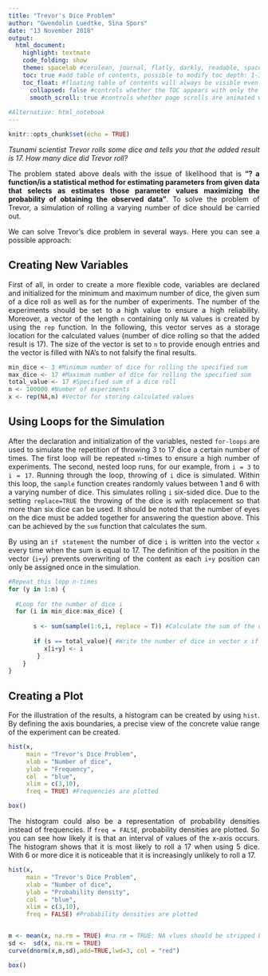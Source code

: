 ```yaml
---
title: "Trevor's Dice Problem"
author: "Gwendolin Luedtke, Sina Spors"
date: "13 November 2018"
output:
  html_document:
    highlight: textmate
    code_folding: show
    theme: spacelab #cerulean, journal, flatly, darkly, readable, spacelab, united, cosmo, lumen, paper, sandstone,                       simplex, and yet
    toc: true #add table of contents, possible to modify toc_depth: 1-3
    toc_float: #floating table of contents will always be visible even when the document is scrolled
      collapsed: false #controls whether the TOC appears with only the top-level (e.g., H2) headers. If collapsed                            initially, the TOC is automatically expanded inline when necessary
      smooth_scroll: true #controls whether page scrolls are animated when TOC items are navigated to via mouse                                 clicks
      
#Alternative: html_notebook
---
```


<style>
body {
text-align: justify} 
</style>


```r
knitr::opts_chunk$set(echo = TRUE)
```


*Tsunami scientist Trevor rolls some dice and tells you that the added result is 17. How many dice did Trevor roll?*

The problem stated above deals with the issue of likelihood that is **"? a function/is a statistical method for estimating parameters from given data that selects as estimates those parameter values maximizing the probability of obtaining the observed data"**. To solve the problem of Trevor, a simulation of rolling a varying number of dice should be carried out.

We can solve Trevor's dice problem in several ways. Here you can see a possible approach: 

## Creating New Variables

First of all, in order to create a more flexible code, variables are declared and initialized for the minimum and maximum number of dice, the given sum of a dice roll as well as for the number of experiments. The number of the experiments should be set to a high value to ensure a high reliability. Moreover, a vector of the length ```n``` containing only ```NA``` values is created by using the ```rep``` function. In the following, this vector serves as a storage location for the calculated values (number of dice rolling so that the added result is 17). The size of the vector is set to ```n``` to provide enough entries and the vector is filled with NA's to not falsify the final results.


```r
min_dice <- 3 #Minimum number of dice for rolling the specified sum 
max_dice <- 17 #Maximum number of dice for rolling the specified sum
total_value <- 17 #Specified sum of a dice roll
n <- 100000 #Number of experiments
x <- rep(NA,n) #Vector for storing calculated values  
```

## Using Loops for the Simulation

After the declaration and initialization of the variables, nested ```for-loops``` are used to simulate the repetition of throwing 3 to 17 dice a certain number of times. The first loop will be repeated ```n```-times to ensure a high number of experiments. The second, nested loop runs, for our example, from ```i = 3``` to ```i = 17```. Running through the loop, throwing of ```i``` dice is simulated. Within this loop, the ```sample``` function creates randomly values between 1 and 6 with a varying number of dice. This simulates rolling ```i``` six-sided dice. Due to the setting ```replace=TRUE``` the throwing of the dice is with replacement so that more than six dice can be used. It should be noted that the number of eyes on the dice must be added together for answering the question above. This can be achieved by the ```sum``` function that calculates the sum. 


By using an ```if statement``` the number of dice ```i``` is written into the vector ```x``` every time when the sum is equal to 17. The definition of the position in the vector (```i+y```) prevents overwriting of the content as each ```i+y``` position can only be assigned once in the simulation.


```r
#Repeat this lopp n-times
for (y in 1:n) {
  
  #Loop for the number of dice i 
  for (i in min_dice:max_dice) {
      
       s <- sum(sample(1:6,i, replace = T)) #Calculate the sum of the dice roll
    
       if (s == total_value){ #Write the number of dice in vector x if the sum of the dice roll equals to 17
          x[i+y] <- i 
        }
    }
}
```


## Creating a Plot

For the illustration of the results, a histogram can be created by using ```hist```. By defining the axis boundaries, a precise view of the concrete value range of the experiment can be created. 


```r
hist(x,
     main = "Trevor's Dice Problem",
     xlab = "Number of dice",
     ylab = "Frequency",
     col  = "blue",
     xlim = c(3,10),
     freq = TRUE) #Frequencies are plotted

box()
```

The histogram could also be a representation of probability densities instead of frequencies. If ```freq = FALSE```, probability densities are plotted. So you can see how likely it is that an interval of values of the x-axis occurs. The histogram shows that it is most likely to roll a 17 when using 5 dice. With 6 or more dice it is noticeable that it is increasingly unlikely to roll a 17. 


```r
hist(x,
     main = "Trevor's Dice Problem",
     xlab = "Number of dice",
     ylab = "Probability density",
     col  = "blue",
     xlim = c(3,10),
     freq = FALSE) #Probability densities are plotted


m <- mean(x, na.rm = TRUE) #na.rm = TRUE: NA vlues should be stripped before the computation proceeds
sd <-  sd(x, na.rm = TRUE) 
curve(dnorm(x,m,sd),add=TRUE,lwd=3, col = "red") 

box()
```



